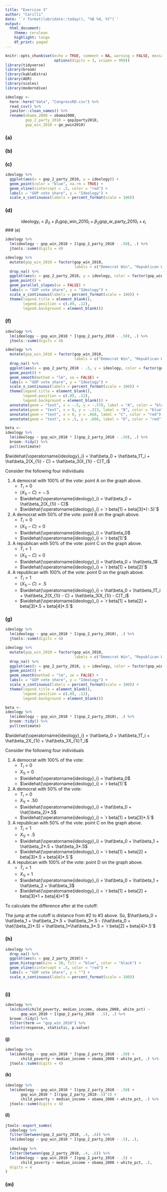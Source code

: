 ```yaml
---
title: "Exercise 3"
author: "Carilli"
date: '`r format(lubridate::today(), "%B %d, %Y")`'
output: 
  html_document:
    theme: cerulean
    highlight: tango
    df_print: paged
---
```


```r
knitr::opts_chunk$set(echo = TRUE, comment = NA, warning = FALSE, message = FALSE,
                      options(digits = 3, scipen = 999))
library(tidyverse)
library(broom)
library(kableExtra)
library(AER)
library(scales)
library(moderndive)
```

```r
ideology <- 
  here::here("data", "CongressRD.csv") %>% 
  read_csv() %>% 
  janitor::clean_names() %>% 
  rename(obama_2008 = obama2008, 
         gop_2_party_2010 = gop2party2010,
         gop_win_2010 = go_pwin2010)
```

### (a)

### (b)

### (c)

```r
ideology %>%
  ggplot(aes(x = gop_2_party_2010, y = ideology)) + 
  geom_point(color = "blue", na.rm = TRUE) + 
  geom_vline(xintercept = .5, color = "red") +
  labs(x = "GOP vote share", y = "Ideology") +
  scale_x_continuous(labels = percent_format(scale = 100))
```


### (d)

$$\operatorname{ideology}_i = \beta_0 + \beta_1 \operatorname{\text{gop_win_2010}}_i + \beta_2 \operatorname{\text{gop_w_party_2010}}_i + \epsilon_i $$
### (e)

```r
ideology %>% 
  lm(ideology ~ gop_win_2010 + I(gop_2_party_2010 - .50), .) %>% 
  jtools::summ(digits = 4)

ideology %>% 
  mutate(gop_win_2010 = factor(gop_win_2010, 
                               labels = c("Democrat Win", "Republican Win"))) %>% 
  drop_na() %>% 
  ggplot(aes(x = gop_2_party_2010, y = ideology, color = factor(gop_win_2010))) + 
  geom_point() + 
  geom_parallel_slopes(se = FALSE) +
  labs(x = "GOP vote share", y = "Ideology") +
  scale_x_continuous(labels = percent_format(scale = 100)) +
  theme(legend.title = element_blank(), 
        legend.position = c(.89, .12),
        legend.background = element_blank())
```


### (f)

```r
ideology %>% 
  lm(ideology ~ gop_win_2010 * I(gop_2_party_2010 - .50), .) %>% 
  jtools::summ(digits = 4)

ideology %>% 
  mutate(gop_win_2010 = factor(gop_win_2010, 
                               labels = c("Democrat Win", "Republican Win"))) %>% 
  drop_na() %>% 
  ggplot(aes(x = gop_2_party_2010 - .5, y = ideology, color = factor(gop_win_2010))) + 
  geom_point() + 
  geom_smooth(method = "lm", se = FALSE) +
  labs(x = "GOP vote share", y = "Ideology") +
  scale_x_continuous(labels = percent_format(scale = 100)) +
  theme(legend.title = element_blank(), 
        legend.position = c(.89, .12),
        legend.background = element_blank()) +
  annotate(geom = "text", x = -.5, y = -.578, label = "A", color = "blue") + 
  annotate(geom = "text", x = 0, y = -.313, label = "B", color = "blue") +
  annotate(geom = "text", x = 0, y = .668, label = "C", color = "red") + 
  annotate(geom = "text", x = .5, y = .686, label = "D", color = "red")
```  

```r
beta <- 
ideology %>% 
  lm(ideology ~ gop_win_2010 * I(gop_2_party_2010 - .50), .) %>% 
  broom::tidy() %>% 
  pull(estimate)
```

$\widehat{\operatorname{ideology}_i} = \hat\beta_0 + \hat\beta_1T_i + \hat\beta_2(X_{1i} - C) + \hat\beta_3(X_{1i} - C)T_i$

Consider the following four individuals

1. A democrat with 100% of the vote: point A on the graph above. 
    + $T_i = 0$ 
    + $(X_{1i} - C) = -.5$
    + $\widehat{\operatorname{ideology}_i} = \hat\beta_0 + \hat\beta_2(X_{1i} - C)$
    + $\widehat{\operatorname{ideology}_i} = `r beta[1] + beta[3]*(-.5)`$
2. A democrat with 50% of the vote: point B on the graph above.
    + $T_i = 0$ 
    + $(X_{1i} - C) = 0$
    + $\widehat{\operatorname{ideology}_i} = \hat\beta_0$
    + $\widehat{\operatorname{ideology}_i} = `r beta[1]`$
3. A republican with 50% of the vote: point C on the graph above.
    + $T_i = 1$ 
    + $(X_{1i} - C) = 0$
    + $\widehat{\operatorname{ideology}_i} = \hat\beta_0 + \hat\beta_1$
    + $\widehat{\operatorname{ideology}_i} = `r beta[1] + beta[2]`$
4. A republican with 100% of the vote: point D on the graph above.
    + $T_i = 1$ 
    + $(X_{1i} - C) = .5$
    + $\widehat{\operatorname{ideology}_i} = \hat\beta_0 + \hat\beta_1T_i + \hat\beta_2(X_{1i} - C) + \hat\beta_3(X_{1i} - C)T_i$
    + $\widehat{\operatorname{ideology}_i} = `r beta[1] + beta[2] + beta[3]*.5 + beta[4]*.5`$

### (g)

```r
ideology %>% 
  lm(ideology ~ gop_win_2010 * I(gop_2_party_2010), .) %>% 
  jtools::summ(digits = 4)

ideology %>% 
  mutate(gop_win_2010 = factor(gop_win_2010, 
                               labels = c("Democrat Win", "Republican Win"))) %>% 
  drop_na() %>% 
  ggplot(aes(x = gop_2_party_2010, y = ideology, color = factor(gop_win_2010))) + 
  geom_point() + 
  geom_smooth(method = "lm", se = FALSE) +
  labs(x = "GOP vote share", y = "Ideology") +
  scale_x_continuous(labels = percent_format(scale = 100)) +
  theme(legend.title = element_blank(), 
        legend.position = c(.89, .12),
        legend.background = element_blank())
```

```r
beta <- 
ideology %>% 
  lm(ideology ~ gop_win_2010 * I(gop_2_party_2010), .) %>% 
  broom::tidy() %>% 
  pull(estimate)

```

$\widehat{\operatorname{ideology}_i} = \hat\beta_0 + \hat\beta_1T_i + \hat\beta_2X_{1i} + \hat\beta_3X_{1i}T_i$

Consider the following four individuals

1. A democrat with 100% of the vote:
    + $T_i = 0$ 
    + $X_{1i} = 0$
    + $\widehat{\operatorname{ideology}_i} = \hat\beta_0$
    + $\widehat{\operatorname{ideology}_i} = `r beta[1]`$
2. A democrat with 50% of the vote: 
    + $T_i = 0$ 
    + $X_{1i} = .50$
    + $\widehat{\operatorname{ideology}_i} = \hat\beta_0 + \hat{\beta_2}*.5$
    + $\widehat{\operatorname{ideology}_i} = `r beta[1] + beta[3]*.5`$
3. A republican with 50% of the vote: point C on the graph above.
    + $T_i = 1$ 
    + $X_{1i} = .5$
    + $\widehat{\operatorname{ideology}_i} = \hat\beta_0 + \hat\beta_1 + \hat\beta_2*.5 + \hat\beta_3*.5$
    + $\widehat{\operatorname{ideology}_i} = `r beta[1] + beta[2] + beta[3]*.5 + beta[4]*.5`$
4. A repubican with 100% of the vote: point D on the graph above.
    + $T_i = 1$ 
    + $X_{1i} = 1$
    + $\widehat{\operatorname{ideology}_i} = \hat\beta_0 + \hat\beta_1 + \hat\beta_2 + \hat\beta_3$
    + $\widehat{\operatorname{ideology}_i} = `r beta[1] + beta[2] + beta[3]*1 + beta[4]*1`$

To calculate the difference after at the cutoff: 

The jump at the cutoff is distance from #2 to #3 above. So, $\hat\beta_0 + \hat\beta_1 + \hat\beta_2*.5 + \hat\beta_3*.5 - (\hat\beta_0 + \hat{\beta_2}*.5) = \hat\beta_1+\hat\beta_3*.5 = `r beta[2] + beta[4]*.5`$

### (h)

```r
ideology %>% 
  drop_na() %>% 
  ggplot(aes(x = gop_2_party_2010)) + 
  geom_histogram(bins = 20, fill = "blue", color = "black") + 
  geom_vline(xintercept = .5, color = "red") +
  labs(x = "GOP vote share", y = "") +
  scale_x_continuous(labels = percent_format(scale = 100))
  
```


### (i)

```r
ideology %>% 
  lm(cbind(child_poverty, median_income, obama_2008, white_pct) ~ 
       gop_win_2010 + I(gop_2_party_2010 - .5), .) %>% 
  broom::tidy() %>% 
  filter(term == "gop_win_2010") %>% 
  select(response, statistic, p.value)
```

#### (j)

```r
ideology %>% 
  lm(ideology ~ gop_win_2010 * I(gop_2_party_2010 - .50) + 
       child_poverty + median_income + obama_2008 + white_pct, .) %>% 
  jtools::summ(digits = 4)
```

#### (k)

```r
ideology %>% 
  lm(ideology ~ gop_win_2010 * I(gop_2_party_2010 - .50) + 
       gop_win_2010 * I((gop_2_party_2010-.5)^2) + 
       child_poverty + median_income + obama_2008 + white_pct, .) %>% 
  jtools::summ(digits = 4)
```

#### (l)

```r
jtools::export_summs(
  ideology %>% 
  filter(between(gop_2_party_2010, .4, .6)) %>% 
  lm(ideology ~ gop_win_2010 * I(gop_2_party_2010 - .5), .),
  
  ideology %>% 
  filter(between(gop_2_party_2010, .4, .6)) %>% 
  lm(ideology ~ gop_win_2010 * I(gop_2_party_2010 - .5) + 
       child_poverty + median_income + obama_2008 + white_pct, .),
  digits = 4
)

```


### (m)